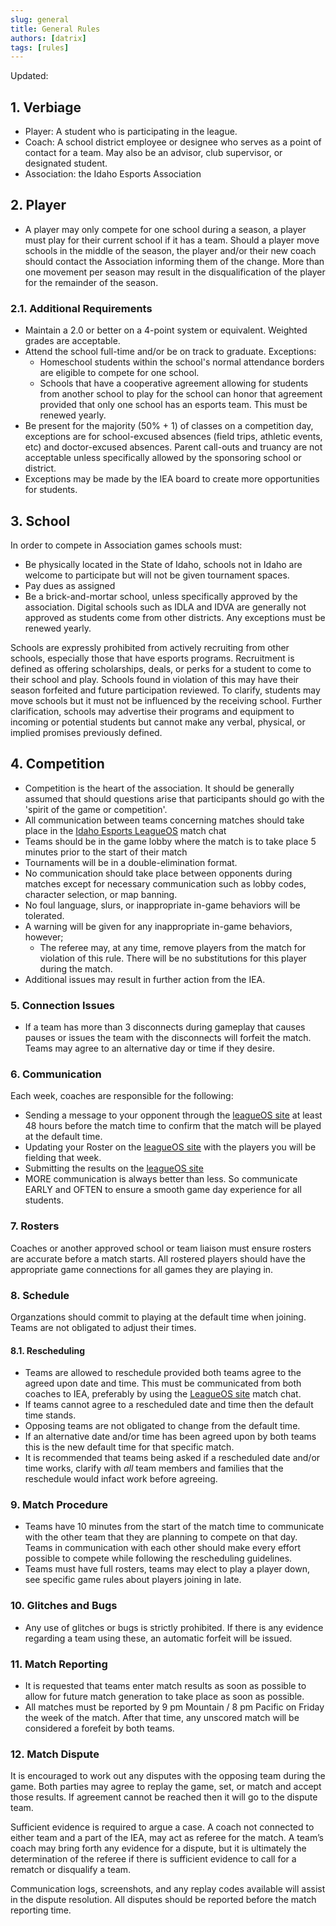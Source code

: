 ```yaml
---
slug: general
title: General Rules
authors: [datrix]
tags: [rules]
---
```



Updated: <CommitDate game="general" />

## 1. Verbiage

- Player: A student who is participating in the league.
- Coach: A school district employee or designee who serves as a point of contact for a team. May also be an advisor, club supervisor, or designated student.
- Association: the Idaho Esports Association

## 2. Player

- A player may only compete for one school during a season, a player must play for their current school if it has a team. Should a player move schools in the middle of the season, the player and/or their new coach should contact the Association informing them of the change. More than one movement per season may result in the disqualification of the player for the remainder of the season.

### 2.1. Additional Requirements

- Maintain a 2.0 or better on a 4-point system or equivalent. Weighted grades are acceptable.
- Attend the school full-time and/or be on track to graduate. Exceptions:
  - Homeschool students within the school's normal attendance borders are eligible to compete for one school.
  - Schools that have a cooperative agreement allowing for students from another school to play for the school can honor that agreement provided that only one school has an esports team. This must be renewed yearly.
- Be present for the majority (50% + 1) of classes on a competition day, exceptions are for school-excused absences (field trips, athletic events, etc) and doctor-excused absences. Parent call-outs and truancy are not acceptable unless specifically allowed by the sponsoring school or district.
- Exceptions may be made by the IEA board to create more opportunities for students.

## 3. School

In order to compete in Association games schools must:

- Be physically located in the State of Idaho, schools not in Idaho are welcome to participate but will not be given tournament spaces.
- Pay dues as assigned
- Be a brick-and-mortar school, unless specifically approved by the association. Digital schools such as IDLA and IDVA are generally not approved as students come from other districts. Any exceptions must be renewed yearly.

Schools are expressly prohibited from actively recruiting from other schools, especially those that have esports programs. Recruitment is defined as offering scholarships, deals, or perks for a student to come to their school and play. Schools found in violation of this may have their season forfeited and future participation reviewed. To clarify, students may move schools but it must not be influenced by the receiving school. Further clarification, schools may advertise their programs and equipment to incoming or potential students but cannot make any verbal, physical, or implied promises previously defined.

## 4. Competition

- Competition is the heart of the association. It should be generally assumed that should questions arise that participants should go with the 'spirit of the game or competition'.
- All communication between teams concerning matches should take place in the [Idaho Esports LeagueOS](https://idahoesports.leagueos.gg) match chat
- Teams should be in the game lobby where the match is to take place 5 minutes prior to the start of their match
- Tournaments will be in a double-elimination format.
- No communication should take place between opponents during matches except for necessary communication such as lobby codes, character selection, or map banning.
- No foul language, slurs, or inappropriate in-game behaviors will be tolerated.
- A warning will be given for any inappropriate in-game behaviors, however;
  - The referee may, at any time, remove players from the match for violation of this rule. There will be no substitutions for this player during the match.
- Additional issues may result in further action from the IEA.

### 5. Connection Issues

- If a team has more than 3 disconnects during gameplay that causes pauses or issues the team with the disconnects will forfeit the match. Teams may agree to an alternative day or time if they desire.

### 6. Communication

Each week, coaches are responsible for the following:

- Sending a message to your opponent through the [leagueOS site](https://idahoesports.leagueos.gg) at least 48 hours before the match time to confirm that the match will be played at the default time.
- Updating your Roster on the [leagueOS site](https://idahoesports.leagueos.gg) with the players you will be fielding that week.
- Submitting the results on the [leagueOS site](https://idahoesports.leagueos.gg)
- MORE communication is always better than less. So communicate EARLY and OFTEN to ensure a smooth game day experience for all students.

### 7. Rosters

Coaches or another approved school or team liaison must ensure rosters are accurate before a match starts. All rostered players should have the appropriate game connections for all games they are playing in.

### 8. Schedule

Organzations should commit to playing at the default time when joining. Teams are not obligated to adjust their times.

#### 8.1. Rescheduling

- Teams are allowed to reschedule provided both teams agree to the agreed upon date and time. This must be communicated from both coaches to IEA, preferably by using the [LeagueOS site](https://idahoesports.leagueos.gg) match chat.
- If teams cannot agree to a rescheduled date and time then the default time stands.
- Opposing teams are not obligated to change from the default time.
- If an alternative date and/or time has been agreed upon by both teams this is the new default time for that specific match.
- It is recommended that teams being asked if a rescheduled date and/or time works, clarify with *all* team members and families that the reschedule would infact work before agreeing.

### 9. Match Procedure

- Teams have 10 minutes from the start of the match time to communicate with the other team that they are planning to compete on that day. Teams in communication with each other should make every effort possible to compete while following the rescheduling guidelines.
- Teams must have full rosters, teams may elect to play a player down, see specific game rules about players joining in late.

### 10. Glitches and Bugs

- Any use of glitches or bugs is strictly prohibited. If there is any evidence regarding a team using these, an automatic forfeit will be issued.

### 11. Match Reporting

- It is requested that teams enter match results as soon as possible to allow for future match generation to take place as soon as possible.
- All matches must be reported by 9 pm Mountain / 8 pm Pacific on Friday the week of the match. After that time, any unscored match will be considered a forefeit by both teams.

### 12. Match Dispute

It is encouraged to work out any disputes with the opposing team during the game. Both parties may agree to replay the game, set, or match and accept those results. If agreement cannot be reached then it will go to the dispute team.

Sufficient evidence is required to argue a case. A coach not connected to either team and a part of the IEA, may act as referee for the match. A team’s coach may bring forth any evidence for a dispute, but it is ultimately the determination of the referee if there is sufficient evidence to call for a rematch or disqualify a team.

Communication logs, screenshots, and any replay codes available will assist in the dispute resolution. All disputes should be reported before the match reporting time.
